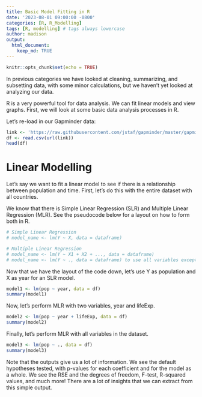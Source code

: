 ```yaml
---
title: Basic Model Fitting in R
date: '2023-08-01 09:00:00 -0800'
categories: [R, R_Modelling]
tags: [R, modelling] # tags always lowercase
author: madison
output: 
  html_document:
    keep_md: TRUE
---
```


```r
knitr::opts_chunk$set(echo = TRUE)
```

In previous categories we have looked at cleaning, summarizing, and subsetting data, with some minor calculations, but we haven’t yet looked at analyzing our data.

R is a very powerful tool for data analysis. We can fit linear models and view graphs. First, we will look at some basic data analysis processes in R.

Let’s re-load in our Gapminder data:

```r
link <- 'https://raw.githubusercontent.com/jstaf/gapminder/master/gapminder/gapminder.csv'
df <- read.csv(url(link))
head(df)
```

# Linear Modelling

Let’s say we want to fit a linear model to see if there is a relationship between population and time. First, let’s do this with the entire dataset with all countries. 

We know that there is Simple Linear Regression (SLR) and Multiple Linear Regression (MLR). See the pseudocode below for a layout on how to form both in R.

```r
# Simple Linear Regression
# model_name <- lm(Y ~ X, data = dataframe)

# Multiple Linear Regression
# model_name <- lm(Y ~ X1 + X2 + ..., data = dataframe)
# model_name <- lm(Y ~ ., data = dataframe) to use all variables except Y
```

Now that we have the layout of the code down, let's use Y as population and X as year for an SLR model.

```r
model1 <- lm(pop ~ year, data = df)
summary(model1)
```
Now, let's perform MLR with two variables, year and lifeExp.

```r
model2 <- lm(pop ~ year + lifeExp, data = df)
summary(model2)
```

Finally, let's perform MLR with all variables in the dataset.

```r
model3 <- lm(pop ~ ., data = df)
summary(model3)
```


Note that the outputs give us a lot of information. We see the default hypotheses tested, with p-values for each coefficient and for the model as a whole. We see the RSE and the degrees of freedom, F-test, R-squared values, and much more! There are a lot of insights that we can extract from this simple output.
